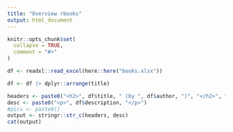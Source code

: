 ```yaml
---
title: "Overview rbooks"
output: html_document
---
```



```r
knitr::opts_chunk$set(
  collapse = TRUE,
  comment = "#>"
)

df <- readxl::read_excel(here::here("books.xlsx"))

```






```r
df <- df |> dplyr::arrange(title)

headers <- paste0("<h2>", df$title, " (by ", df$author, ")", "</h2>", "<a href='", df$link, "'target='_blank'><img align='right' src='", df$pic, "' width='150' height='200'></a>")
desc <- paste0("<p>", df$description, "</p>")
#pics <- paste0()
output <- stringr::str_c(headers, desc)
cat(output)
```

